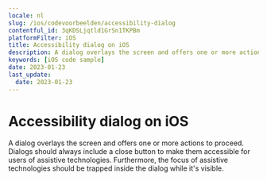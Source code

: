 ```yaml
---
locale: nl
slug: /ios/codevoorbeelden/accessibility-dialog
contentful_id: 3qKDSLjqtld1GrSn1TKPBm
platformFilter: iOS
title: Accessibility dialog on iOS
description: A dialog overlays the screen and offers one or more actions to proceed.
keywords: [iOS code sample]
date: 2023-01-23
last_update:
  date: 2023-01-23
---
```


# Accessibility dialog on iOS

A dialog overlays the screen and offers one or more actions to proceed. Dialogs should always include a close button to make them accessible for users of assistive technologies. Furthermore, the focus of assistive technologies should be trapped inside the dialog while it's visible.

<CodeSample id="accessibility-dialog" locale="nl" platform="ios"/>
